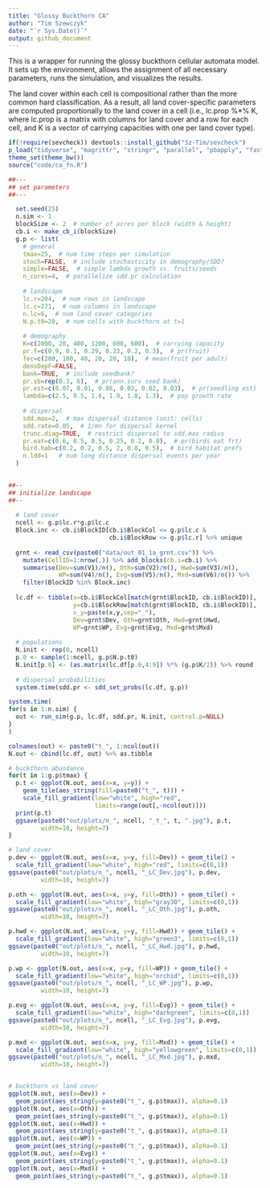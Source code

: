 ```yaml
---
title: "Glossy Buckthorn CA"
author: "Tim Szewczyk"
date: "`r Sys.Date()`"
output: github_document
---
```


This is a wrapper for running the glossy buckthorn cellular automata model. It sets up the environment, allows the assignment of all necessary parameters, runs the simulation, and visualizes the results.

The land cover within each cell is compositional rather than the more common hard classification. As a result, all land cover-specific parameters are computed proportionally to the land cover in a cell (i.e., lc.prop %*% K, where lc.prop is a matrix with columns for land cover and a row for each cell, and K is a vector of carrying capacities with one per land cover type).

```r
if(!require(sevcheck)) devtools::install_github("Sz-Tim/sevcheck")
p_load("tidyverse", "magrittr", "stringr", "parallel", "pbapply", "fastmatch")
theme_set(theme_bw())
source("code/ca_fn.R")
```


```r
##---
## set parameters
##---

  set.seed(25)
  n.sim <- 1
  blockSize <- 2  # number of acres per block (width & height)
  cb.i <- make_cb_i(blockSize)
  g.p <- list(
    # general
    tmax=25,  # num time steps per simulation
    stoch=FALSE,  # include stochasticity in demography/SDD?
    simple=FALSE,  # simple lambda growth vs. fruits/seeds
    n_cores=4,  # parallelize sdd.pr calculation
    
    # landscape
    lc.r=204,  # num rows in landscape
    lc.c=271,  # num columns in landscape
    n.lc=6,  # num land cover categories
    N.p.t0=20,  # num cells with buckthorn at t=1
    
    # demography
    K=c(2000, 20, 400, 1200, 600, 600),  # carrying capacity
    pr.f=c(0.9, 0.1, 0.29, 0.23, 0.2, 0.3),  # pr(fruit)
    fec=c(200, 100, 40, 20, 20, 10),  # mean(fruit per adult)
    densDepF=FALSE,
    bank=TRUE,  # include seedbank?
    pr.sb=rep(0.3, 6),  # pr(ann.surv seed bank)
    pr.est=c(0.07, 0.01, 0.08, 0.02, 0.02, 0.03),  # pr(seedling est)
    lambda=c(2.5, 0.5, 1.6, 1.9, 1.8, 1.3),  # pop growth rate
    
    # dispersal
    sdd.max=2,  # max dispersal distance (unit: cells)
    sdd.rate=0.05,  # 1/mn for dispersal kernel
    trunc.diag=TRUE,  # restrict dispersal to sdd.max radius
    pr.eat=c(0.6, 0.5, 0.5, 0.25, 0.2, 0.8),  # pr(birds eat frt)
    bird.hab=c(0.2, 0.2, 0.5, 2, 0.8, 0.5),  # bird habitat prefs
    n.ldd=1   # num long distance dispersal events per year
  )
  

##--
## initialize landscape
##--
  
  # land cover
  ncell <- g.p$lc.r*g.p$lc.c
  Block.inc <- cb.i$BlockID[cb.i$BlockCol <= g.p$lc.c &
                            cb.i$BlockRow <= g.p$lc.r] %>% unique
  
  grnt <- read_csv(paste0("data/out_01_1a_grnt.csv")) %>% 
    mutate(CellID=1:nrow(.)) %>% add_blocks(cb.i=cb.i) %>% 
    summarise(Dev=sum(V1)/n(), Oth=sum(V2)/n(), Hwd=sum(V3)/n(), 
              WP=sum(V4)/n(), Evg=sum(V5)/n(), Mxd=sum(V6)/n()) %>%
    filter(BlockID %in% Block.inc) 
  
  lc.df <- tibble(x=cb.i$BlockCol[match(grnt$BlockID, cb.i$BlockID)],
                  y=cb.i$BlockRow[match(grnt$BlockID, cb.i$BlockID)],
                  x_y=paste(x,y,sep="_"),
                  Dev=grnt$Dev, Oth=grnt$Oth, Hwd=grnt$Hwd,
                  WP=grnt$WP, Evg=grnt$Evg, Mxd=grnt$Mxd)
  
  # populations
  N.init <- rep(0, ncell)
  p.0 <- sample(1:ncell, g.p$N.p.t0)
  N.init[p.0] <- (as.matrix(lc.df[p.0,4:9]) %*% (g.p$K/2)) %>% round
  
  # dispersal probabilities
  system.time(sdd.pr <- sdd_set_probs(lc.df, g.p))
```

```r
system.time(
for(s in 1:n.sim) {
  out <- run_sim(g.p, lc.df, sdd.pr, N.init, control.p=NULL)
}
)
```


```r
colnames(out) <- paste0("t_", 1:ncol(out))
N.out <- cbind(lc.df, out) %>% as.tibble

# buckthorn abundance
for(t in 1:g.p$tmax) {
  p.t <- ggplot(N.out, aes(x=x, y=y)) + 
    geom_tile(aes_string(fill=paste0("t_", t))) + 
    scale_fill_gradient(low="white", high="red", 
                        limits=range(out[,-ncol(out)]))
  print(p.t)
  ggsave(paste0("out/plots/n_", ncell, "_t_", t, ".jpg"), p.t,
         width=10, height=7)
}

# land cover
p.dev <- ggplot(N.out, aes(x=x, y=y, fill=Dev)) + geom_tile() + 
  scale_fill_gradient(low="white", high="red", limits=c(0,1))
ggsave(paste0("out/plots/n_", ncell, "_LC_Dev.jpg"), p.dev,
         width=10, height=7)

p.oth <- ggplot(N.out, aes(x=x, y=y, fill=Oth)) + geom_tile() + 
  scale_fill_gradient(low="white", high="gray30", limits=c(0,1))
ggsave(paste0("out/plots/n_", ncell, "_LC_Oth.jpg"), p.oth,
         width=10, height=7)

p.hwd <- ggplot(N.out, aes(x=x, y=y, fill=Hwd)) + geom_tile() + 
  scale_fill_gradient(low="white", high="green3", limits=c(0,1))
ggsave(paste0("out/plots/n_", ncell, "_LC_Hwd.jpg"), p.hwd,
         width=10, height=7)

p.wp <- ggplot(N.out, aes(x=x, y=y, fill=WP)) + geom_tile() + 
  scale_fill_gradient(low="white", high="orchid", limits=c(0,1))
ggsave(paste0("out/plots/n_", ncell, "_LC_WP.jpg"), p.wp,
         width=10, height=7)

p.evg <- ggplot(N.out, aes(x=x, y=y, fill=Evg)) + geom_tile() + 
  scale_fill_gradient(low="white", high="darkgreen", limits=c(0,1))
ggsave(paste0("out/plots/n_", ncell, "_LC_Evg.jpg"), p.evg,
         width=10, height=7)

p.mxd <- ggplot(N.out, aes(x=x, y=y, fill=Mxd)) + geom_tile() + 
  scale_fill_gradient(low="white", high="yellowgreen", limits=c(0,1))
ggsave(paste0("out/plots/n_", ncell, "_LC_Mxd.jpg"), p.mxd,
         width=10, height=7)


# buckthorn vs land cover
ggplot(N.out, aes(x=Dev)) + 
  geom_point(aes_string(y=paste0("t_", g.p$tmax)), alpha=0.1)
ggplot(N.out, aes(x=Oth)) + 
  geom_point(aes_string(y=paste0("t_", g.p$tmax)), alpha=0.1)
ggplot(N.out, aes(x=Hwd)) + 
  geom_point(aes_string(y=paste0("t_", g.p$tmax)), alpha=0.1)
ggplot(N.out, aes(x=WP)) + 
  geom_point(aes_string(y=paste0("t_", g.p$tmax)), alpha=0.1)
ggplot(N.out, aes(x=Evg)) + 
  geom_point(aes_string(y=paste0("t_", g.p$tmax)), alpha=0.1)
ggplot(N.out, aes(x=Mxd)) + 
  geom_point(aes_string(y=paste0("t_", g.p$tmax)), alpha=0.1)
```




